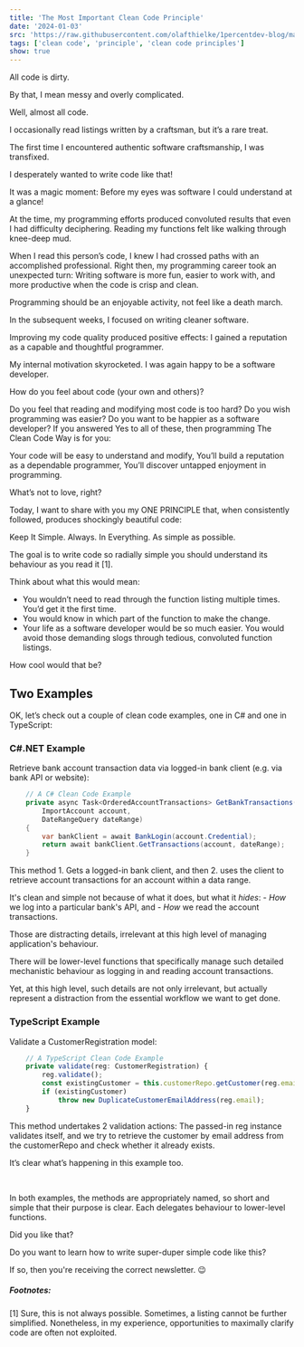 ```yaml
---
title: 'The Most Important Clean Code Principle'
date: '2024-01-03'
src: 'https://raw.githubusercontent.com/olafthielke/1percentdev-blog/main/images/clean-code-principle.png'
tags: ['clean code', 'principle', 'clean code principles']
show: true
---
```


<CustomImage src="https://raw.githubusercontent.com/olafthielke/1percentdev-blog/main/images/clean-code-principle.png" alt="The Most Important Clean Code Principle" priority="true" />

All code is dirty.

By that, I mean messy and overly complicated.

Well, almost all code.

I occasionally read listings written by a craftsman, but it’s a rare treat.


The first time I encountered authentic software craftsmanship, I was transfixed.

I desperately wanted to write code like that!

It was a magic moment: Before my eyes was software I could understand at a glance!


At the time, my programming efforts produced convoluted results that even I had difficulty deciphering. Reading my functions felt like walking through knee-deep mud.


When I read this person’s code, I knew I had crossed paths with an accomplished professional. Right then, my programming career took an unexpected turn: Writing software is more fun, easier to work with, and more productive when the code is crisp and clean.


Programming should be an enjoyable activity, not feel like a death march.

<CustomImage src="https://raw.githubusercontent.com/olafthielke/1percentdev-blog/main/images/dirty-code-vs-clean-code.png" alt="Dirty Code versus Clean Code. An illustration." />

In the subsequent weeks, I focused on writing cleaner software.


Improving my code quality produced positive effects: I gained a reputation as a capable and thoughtful programmer.

My internal motivation skyrocketed. I was again happy to be a software developer.


How do you feel about code (your own and others)?

Do you feel that reading and modifying most code is too hard?
Do you wish programming was easier?
Do you want to be happier as a software developer?
If you answered Yes to all of these, then programming The Clean Code Way is for you:

Your code will be easy to understand and modify,
You’ll build a reputation as a dependable programmer,
You’ll discover untapped enjoyment in programming.


What’s not to love, right?


Today, I want to share with you my ONE PRINCIPLE that, when consistently followed, produces shockingly beautiful code:

<span className="text-4xl"> Keep It Simple.</span>
<span className="text-2xl">Always. In Everything. As simple as possible.</span>

The goal is to write code so radially simple you should understand its behaviour as you read it [1].


Think about what this would mean:

- You wouldn’t need to read through the function listing multiple times. You’d get it the first time.
- You would know in which part of the function to make the change.
- Your life as a software developer would be so much easier. You would avoid those demanding slogs through tedious, convoluted function listings.

How cool would that be?

## Two Examples
OK, let’s check out a couple of clean code examples, one in C# and one in TypeScript:

### C#.NET Example
Retrieve bank account transaction data via logged-in bank client (e.g. via bank API or website):

```csharp
    // A C# Clean Code Example
    private async Task<OrderedAccountTransactions> GetBankTransactions(
        ImportAccount account, 
        DateRangeQuery dateRange)
    {
        var bankClient = await BankLogin(account.Credential);
        return await bankClient.GetTransactions(account, dateRange);
    }
```

This method 
    1. Gets a logged-in bank client, and then 
    2. uses the client to retrieve account transactions for an account within a data range. 

It's clean and simple not because of what it does, but what it *hides*: 
    - *How* we log into a particular bank's API, and
    - *How* we read the account transactions.

Those are distracting details, irrelevant at this high level of managing application's behaviour. 

There will be lower-level functions that specifically manage such detailed mechanistic behaviour as logging in and reading account transactions. 

Yet, at this high level, such details are not only irrelevant, but actually represent a distraction from the essential workflow we want to get done.


### TypeScript Example
Validate a CustomerRegistration model:

```typescript
    // A TypeScript Clean Code Example
    private validate(reg: CustomerRegistration) {
        reg.validate();
        const existingCustomer = this.customerRepo.getCustomer(reg.email);
        if (existingCustomer)
            throw new DuplicateCustomerEmailAddress(reg.email);
    }
```

This method undertakes 2 validation actions: The passed-in reg instance validates itself, and we try to retrieve the customer by email address from the customerRepo and check whether it already exists.

It’s clear what’s happening in this example too.

​

In both examples, the methods are appropriately named, so short and simple that their purpose is clear. Each delegates behaviour to lower-level functions.


Did you like that?

Do you want to learn how to write super-duper simple code like this?

If so, then you're receiving the correct newsletter. 😉

##### Footnotes: 
[1] Sure, this is not always possible. Sometimes, a listing cannot be further simplified. Nonetheless, in my experience, opportunities to maximally clarify code are often not exploited.
